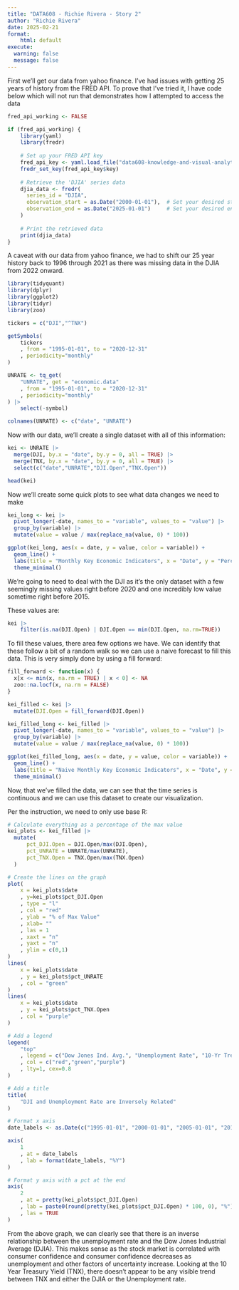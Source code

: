 ```yaml
---
title: "DATA608 - Richie Rivera - Story 2"
author: "Richie Rivera"
date: 2025-02-21
format:
    html: default
execute: 
  warning: false
  message: false
---
```


First we'll get our data from yahoo finance. I've had issues with getting 25 years of history from the FRED API. To prove that I've tried it, I have code below which will not run that demonstrates how I attempted to access the data

```r
fred_api_working <- FALSE

if (fred_api_working) {
    library(yaml)
    library(fredr)
    
    # Set up your FRED API key
    fred_api_key <- yaml.load_file("data608-knowledge-and-visual-analytics/stories/story-2/fred_api.yaml")
    fredr_set_key(fred_api_key$key)
    
    # Retrieve the 'DJIA' series data
    djia_data <- fredr(
      series_id = "DJIA",
      observation_start = as.Date("2000-01-01"),  # Set your desired start date
      observation_end = as.Date("2025-01-01")     # Set your desired end date
    )
    
    # Print the retrieved data
    print(djia_data)
}
```

A caveat with our data from yahoo finance, we had to shift our 25 year history back to 1996 through 2021 as there was missing data in the DJIA from 2022 onward.

```r
library(tidyquant)
library(dplyr)
library(ggplot2)
library(tidyr)
library(zoo)

tickers = c("DJI","^TNX")

getSymbols(
    tickers
    , from = "1995-01-01", to = "2020-12-31"
    , periodicity="monthly"
)

UNRATE <- tq_get(
    "UNRATE", get = "economic.data"
    , from = "1995-01-01", to = "2020-12-31"
    , periodicity="monthly"
) |>
    select(-symbol)

colnames(UNRATE) <- c("date", "UNRATE")
```

Now with our data, we'll create a single dataset with all of this information:

```r
kei <- UNRATE |>
  merge(DJI, by.x = "date", by.y = 0, all = TRUE) |>
  merge(TNX, by.x = "date", by.y = 0, all = TRUE) |>
  select(c("date","UNRATE","DJI.Open","TNX.Open"))

head(kei)
```

Now we'll create some quick plots to see what data changes we need to make

```r
kei_long <- kei |> 
  pivot_longer(-date, names_to = "variable", values_to = "value") |> 
  group_by(variable) |> 
  mutate(value = value / max(replace_na(value, 0) * 100))

ggplot(kei_long, aes(x = date, y = value, color = variable)) +
  geom_line() +
  labs(title = "Monthly Key Economic Indicators", x = "Date", y = "Percentage of Max Value", color = "Series") +
  theme_minimal()
```

We're going to need to deal with the DJI as it's the only dataset with a few seemingly missing values right before 2020 and one incredibly low value sometime right before 2015.

These values are:

```r
kei |>
    filter(is.na(DJI.Open) | DJI.Open == min(DJI.Open, na.rm=TRUE))
```

To fill these values, there area few options we have. We can identify that these follow a bit of a random walk so we can use a naive forecast to fill this data. This is very simply done by using a fill forward:

```r
fill_forward <- function(x) {
  x[x <= min(x, na.rm = TRUE) | x < 0] <- NA
  zoo::na.locf(x, na.rm = FALSE)
}

kei_filled <- kei |>
  mutate(DJI.Open = fill_forward(DJI.Open))

kei_filled_long <- kei_filled |> 
  pivot_longer(-date, names_to = "variable", values_to = "value") |> 
  group_by(variable) |> 
  mutate(value = value / max(replace_na(value, 0) * 100))

ggplot(kei_filled_long, aes(x = date, y = value, color = variable)) +
  geom_line() +
  labs(title = "Naive Monthly Key Economic Indicators", x = "Date", y = "Percentage of Max Value", color = "Series") +
  theme_minimal()
```

Now, that we've filled the data, we can see that the time series is continuous and we can use this dataset to create our visualization.

Per the instruction, we need to only use base R:

```r
# Calculate everything as a percentage of the max value
kei_plots <- kei_filled |>
  mutate(
      pct_DJI.Open = DJI.Open/max(DJI.Open),
      pct_UNRATE = UNRATE/max(UNRATE),
      pct_TNX.Open = TNX.Open/max(TNX.Open)
  )

# Create the lines on the graph
plot(
    x = kei_plots$date
    , y=kei_plots$pct_DJI.Open
    , type = "l"
    , col = "red"
    , ylab = "% of Max Value"
    , xlab= ""
    , las = 1
    , xaxt = "n"
    , yaxt = "n"
    , ylim = c(0,1)
)
lines(
    x = kei_plots$date
    , y = kei_plots$pct_UNRATE
    , col = "green"
)
lines(
    x = kei_plots$date
    , y = kei_plots$pct_TNX.Open
    , col = "purple"
)

# Add a legend
legend(
    "top"
    , legend = c("Dow Jones Ind. Avg.", "Unemployment Rate", "10-Yr Treasury Yield")
    , col = c("red","green","purple")
    , lty=1, cex=0.8
)

# Add a title
title(
    "DJI and Unemployment Rate are Inversely Related"
)

# Format x axis
date_labels <- as.Date(c("1995-01-01", "2000-01-01", "2005-01-01", "2010-01-01", "2015-01-01", "2020-01-01"))

axis(
    1
    , at = date_labels
    , lab = format(date_labels, "%Y")
)

# Format y axis with a pct at the end
axis(
    2
    , at = pretty(kei_plots$pct_DJI.Open)
    , lab = paste0(round(pretty(kei_plots$pct_DJI.Open) * 100, 0), "%")
    , las = TRUE
)
```

From the above graph, we can clearly see that there is an inverse relationship between the unemployment rate and the Dow Jones Industrial Average (DJIA). This makes sense as the stock market is correlated with consumer confidence and consumer confidence decreases as unemployment and other factors of uncertainty increase. Looking at the 10 Year Treasury Yield (TNX), there doesn't appear to be any visible trend between TNX and either the DJIA or the Unemployment rate.